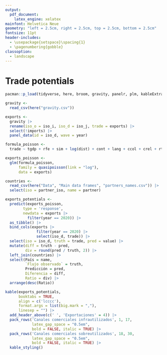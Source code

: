 ```yaml
---
output:
  pdf_document:
    latex_engine: xelatex
mainfont: Helvetica Neue
geometry: "left = 2.5cm, right = 2.5cm, top = 2.5cm, bottom = 2.5cm"
fontsize: 11pt
header-includes: 
  - \usepackage{setspace}\spacing{1} 
  - \pagenumbering{gobble}
classoption: 
  - landscape
---
```


# Trade potentials

```r
pacman::p_load(tidyverse, here, broom, gravity, panelr, plm, kableExtra)
```

```r
gravity <- 
  read_csv(here("gravity.csv"))

exports <- 
  gravity |> 
  rename(iso_o = iso_i, iso_d = iso_j, trade = exports) |> 
  select(!imports) |> 
  panel_data(id = iso_d, wave = year)

formula_poisson <- 
  trade ~ tgdp + rfe + sim + log(dist) + cont + lang + ccol + crel + rta
```

```r
exports_poisson <- 
  glm(formula_poisson,
      family = quasipoisson(link = "log"),
      data = exports)
```

```r
countries <- 
  read_csv(here("Data", "Main data frames", "partners_names.csv")) |> 
  select(iso = partner_iso, name = partner)
```

```r
exports_potentials <- 
  predict(exports_poisson,
        type = 'response',
        newdata = exports |> 
          filter(year == 2020)) |> 
  as_tibble() |> 
  bind_cols(exports |> 
              filter(year == 2020) |> 
              select(iso_d, trade)) |> 
  select(iso = iso_d, truth = trade, pred = value) |> 
  mutate(diff = truth - pred,
         div = round(pred / truth, 2)) |> 
  left_join(countries) |> 
  select(País = name, 
         `Flujo observado` = truth,
         Predicción = pred, 
         Diferencia = diff,
         Ratio = div) |> 
  arrange(desc(Ratio))
```

```r
kable(exports_potentials, 
      booktabs = TRUE, 
      align = c('lcccc'),
      format.args = list(big.mark = ","),
      linesep = "") |> 
  add_header_above(c(' ', 'Exportaciones' = 4)) |> 
  pack_rows('Canales comerciales infrautilizados', 1, 17,
            latex_gap_space = "0.5em",
            bold = FALSE, italic = TRUE) |> 
  pack_rows('Canales comerciales sobreutilizados', 18, 30,
            latex_gap_space = "0.5em",
            bold = FALSE, italic = TRUE) |> 
  kable_styling()
```
